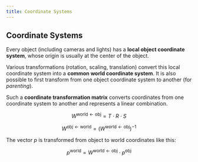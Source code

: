 ```yaml
---
title: Coordinate Systems
---
```


## Coordinate Systems

Every object (including cameras and lights) has a **local object coordinate system**, whose origin is usually at the center of the object.

Various transformations (rotation, scaling, translation) convert this local coordinate system into a **common world coordinate system**. It is also possible to first transform from one object coordinate system to another (for _parenting_).

Such a **coordinate transformation matrix** converts coordinates from one coordinate system to another and represents a linear combination.

$$
W^{\text{world} \leftarrow \text{obj}} = T \cdot R \cdot S
$$

$$
W^{\text{obj} \leftarrow \text{world}} = \left(W^{\text{world} \leftarrow \text{obj}}\right)^{-1}
$$

The vector $p$ is transformed from object to world coordinates like this:

$$
p^{\text{world}} = W^{\text{world} \leftarrow \text{obj}} \cdot p^{\text{obj}}
$$
